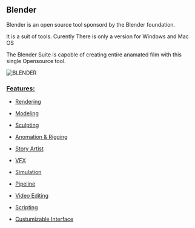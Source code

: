 ## Blender 

Blender is an open source tool sponsord by the Blender foundation. 

It is a suit of tools. Curently There is only a version for Windows and Mac OS

The Blender Suite is capoble of creating entire anamated film with this single Opensource tool. 

![BLENDER](/public/cad/Blender.jpg)
### [Features:](https://www.blender.org/features/)
- [Rendering](https://www.blender.org/features/rendering/)
- [Modeling](https://www.blender.org/features/modeling/)

- [Sculpting](https://www.blender.org/features/sculpting/)
- [Anomation & Rigging](https://www.blender.org/features/animation/)
- [Story Artist](https://www.blender.org/features/story-artist/)
- [VFX](https://www.blender.org/features/vfx/)
- [Simulation](https://www.blender.org/features/simulation/)
- [Pipeline](https://www.blender.org/features/pipeline/)
- [Video Editing](https://www.blender.org/features/video-editing/)
- [Scripting](https://www.blender.org/features/scripting/)
- [Custumizable Interface](https://www.blender.org/features/interface/)
